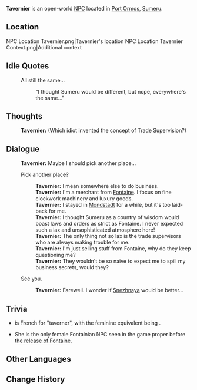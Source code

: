 {{Meta
|missing_NPC_profile  = yes
}}
{{Character Infobox
|type             = Open-World NPC
|image            = NPC Tavernier.png
|realname         = 
|deceased         = 
|region           = Fontaine
|location         = Sumeru
|affiliation      = 
|title            = Merchant
|ancestry         = <!-- Clan/family -->
|father           = 
|mother           = 
|spouse           = 
|sibling          = 
|child            = 
|relative         = 
|voiceEN          = 
|voiceCN          = 
|voiceJP          = 
|dialoguereward   = 
}}
'''Tavernier''' is an open-world [[NPC]] located in [[Port Ormos]], [[Sumeru]].

==Location==
<gallery>
NPC Location Tavernier.png|Tavernier's location
NPC Location Tavernier Context.png|Additional context
</gallery>
<!--
==Profile==
''(To be added.)''

===Appearance===
''(To be added.)''
-->
<!--
==Quests and Events==
{{Quests and Events}}
-->

==Idle Quotes==
{{Dialogue Start}}
:{{DIcon|Idle}} All still the same...
::{{A|VO Tavernier 01.ogg}} "I thought Sumeru would be different, but nope, everywhere's the same..."
{{Dialogue End}}

==Thoughts==
{{All Schemes to Know Explanation|name=Tavernier}}
{{Dialogue Start}}
:{{A|VO Tavernier All Schemes to Know 01.ogg}} '''Tavernier:''' (Which idiot invented the concept of Trade Supervision?)
{{Dialogue End}}

==Dialogue==
{{Dialogue Start}}
:'''Tavernier:''' Maybe I should pick another place...
:{{DIcon}} Pick another place?
::'''Tavernier:''' I mean somewhere else to do business.
::'''Tavernier:''' I'm a merchant from [[Fontaine]]. I focus on fine clockwork machinery and luxury goods.
::'''Tavernier:''' I stayed in [[Mondstadt]] for a while, but it's too laid-back for me.
::'''Tavernier:''' I thought Sumeru as a country of wisdom would boast laws and orders as strict as Fontaine. I never expected such a lax and unsophisticated atmosphere here!
::'''Tavernier:''' The only thing not so lax is the trade supervisors who are always making trouble for me.
::'''Tavernier:''' I'm just selling stuff from Fontaine, why do they keep questioning me?
::'''Tavernier:''' They wouldn't be so naive to expect me to spill my business secrets, would they?
:{{DIcon}} See you.
::'''Tavernier:''' Farewell. I wonder if [[Snezhnaya]] would be better...
{{Dialogue End}}
<!--
==Event Dialogue==
===Event Name===
{{Dialogue Start}}
:'''{{subst:PAGENAME}}:'''
{{Dialogue End}}
-->

==Trivia==
* {{fr|Tavernier}} is French for "taverner", with the feminine equivalent being {{fr|Tavernière}}.
* She is the only female Fontainian NPC seen in the game proper before [[Version/4.0|the release of Fontaine]].

==Other Languages==
{{Other Languages
|default_hidden = 1
|en      = Tavernier
|zhs     = 塔维妮儿
|zhs_rm  = Tǎwéinī'ér
|zht     = 塔維妮兒
|zht_rm  = Tǎwéiní'ér
|ja      = タヴァーニア
|ja_rm   = Tavaania
|ko      = 타베르니에르
|es      = Tavernier
|fr      = Tavernier
|ru      = Тавернье
|th      = Tavernier
|vi      = Tavernier
|de      = Tavernier
|id      = Tavernier
|pt      = Taverneiro
|tr      = Tavernier
|it      = Tavernier
}}

==Change History==
{{Change History|3.0}}
<!--
==References==
{{Reflist}}
-->